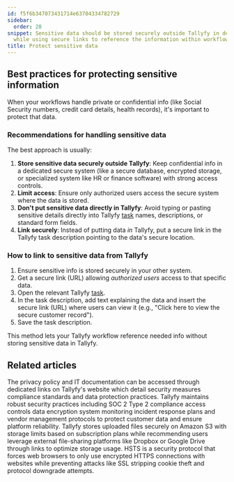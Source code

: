 ```yaml
---
id: f5f6b347073431714e63704334782729
sidebar:
  order: 20
snippet: Sensitive data should be stored securely outside Tallyfy in dedicated systems
  while using secure links to reference the information within workflow tasks.
title: Protect sensitive data
---
```


## Best practices for protecting sensitive information

When your workflows handle private or confidential info (like Social Security numbers, credit card details, health records), it's important to protect that data.

### Recommendations for handling sensitive data

The best approach is usually:

1.  **Store sensitive data securely outside Tallyfy**: Keep confidential info in a dedicated secure system (like a secure database, encrypted storage, or specialized system like HR or finance software) with strong access controls.
2.  **Limit access**: Ensure only authorized users access the secure system where the data is stored.
3.  **Don't put sensitive data directly in Tallyfy**: Avoid typing or pasting sensitive details directly into Tallyfy [task](/products/pro/tracking-and-tasks/tasks/) names, descriptions, or standard form fields.
4.  **Link securely**: Instead of putting data *in* Tallyfy, put a secure link in the Tallyfy task description pointing to the data's secure location.

### How to link to sensitive data from Tallyfy

1. Ensure sensitive info is stored securely in your other system.
2. Get a secure link (URL) allowing *authorized users* access to that specific data.
3. Open the relevant Tallyfy [task](/products/pro/tracking-and-tasks/tasks/).
4. In the task description, add text explaining the data and insert the secure link (URL) where users can view it (e.g., "Click here to view the secure customer record").
5. Save the task description.

This method lets your Tallyfy workflow reference needed info without storing sensitive data in Tallyfy.


## Related articles
<CardGrid>
<LinkTitleCard header="<b>Terms Legals > Tallyfy's privacy policy</b>" href="/products/pro/miscellaneous/terms-legals/where-can-i-find-tallyfys-privacy-policy/" > The privacy policy and IT documentation can be accessed through dedicated links on Tallyfy's website which detail security measures compliance standards and data protection practices. </LinkTitleCard>
<LinkTitleCard header="<b>Pro > Compliance</b>" href="/products/pro/compliance/" > Tallyfy maintains robust security practices including SOC 2 Type 2 compliance access controls data encryption system monitoring incident response plans and vendor management protocols to protect customer data and ensure platform reliability. </LinkTitleCard>
<LinkTitleCard header="<b>Miscellaneous > File storage security</b>" href="/products/pro/miscellaneous/how-does-file-storage-work-in-tallyfy/" > Tallyfy stores uploaded files securely on Amazon S3 with storage limits based on subscription plans while recommending users leverage external file-sharing platforms like Dropbox or Google Drive through links to optimize storage usage. </LinkTitleCard>
<LinkTitleCard header="<b>Compliance > How Tallyfy uses HTTP Strict Transport Security (HSTS)</b>" href="/products/pro/compliance/hsts-compliance/" > HSTS is a security protocol that forces web browsers to only use encrypted HTTPS connections with websites while preventing attacks like SSL stripping cookie theft and protocol downgrade attempts. </LinkTitleCard>
</CardGrid>